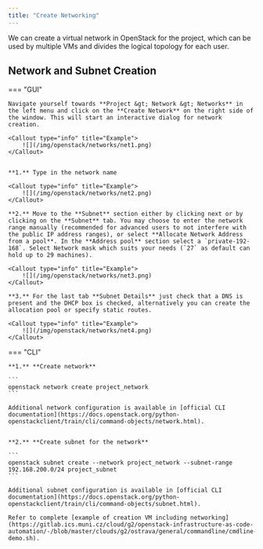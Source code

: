 ```yaml
---
title: "Create Networking"
---
```

We can create a virtual network in OpenStack for the project, which can be used by multiple VMs and divides the logical topology for each user.

## Network and Subnet Creation

=== "GUI"

    Navigate yourself towards **Project &gt; Network &gt; Networks** in the left menu and click on the **Create Network** on the right side of the window. This will start an interactive dialog for network creation.

    <Callout type="info" title="Example">
        ![](/img/openstack/networks/net1.png)
    </Callout>


    **1.** Type in the network name

    <Callout type="info" title="Example">
        ![](/img/openstack/networks/net2.png)
    </Callout>

    **2.** Move to the **Subnet** section either by clicking next or by clicking on the **Subnet** tab. You may choose to enter the network range manually (recommended for advanced users to not interfere with the public IP address ranges), or select **Allocate Network Address from a pool**. In the **Address pool** section select a `private-192-168`. Select Network mask which suits your needs (`27` as default can hold up to 29 machines).

    <Callout type="info" title="Example">
        ![](/img/openstack/networks/net3.png)
    </Callout>

    **3.** For the last tab **Subnet Details** just check that a DNS is present and the DHCP box is checked, alternatively you can create the allocation pool or specify static routes.

    <Callout type="info" title="Example">
        ![](/img/openstack/networks/net4.png)
    </Callout>

=== "CLI"

    **1.** **Create network**

    ```
    openstack network create project_network
    ```

    Additional network configuration is available in [official CLI documentation](https://docs.openstack.org/python-openstackclient/train/cli/command-objects/network.html).


    **2.** **Create subnet for the network**

    ```
    openstack subnet create --network project_network --subnet-range 192.168.200.0/24 project_subnet
    ```

    Additional subnet configuration is available in [official CLI documentation](https://docs.openstack.org/python-openstackclient/train/cli/command-objects/subnet.html).

    Refer to complete [example of creation VM including networking](https://gitlab.ics.muni.cz/cloud/g2/openstack-infrastructure-as-code-automation/-/blob/master/clouds/g2/ostrava/general/commandline/cmdline-demo.sh).
